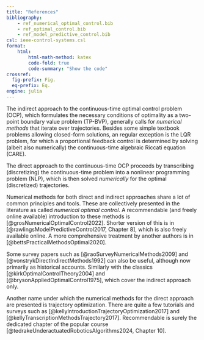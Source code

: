 ```yaml
---
title: "References"
bibliography: 
    - ref_numerical_optimal_control.bib
    - ref_optimal_control.bib
    - ref_model_predictive_control.bib
csl: ieee-control-systems.csl
format:
    html:
        html-math-method: katex
        code-fold: true
        code-summary: "Show the code"
crossref:
  fig-prefix: Fig. 
  eq-prefix: Eq.
engine: julia
---
```



The indirect approach to the continuous-time optimal control problem (OCP), which  formulates the necessary conditions of optimality as a two-point boundary value problem (TP-BVP), generally calls for *numerical methods* that iterate over trajectories. Besides some simple textbook problems allowing closed-form solutions, an regular exception is the LQR problem, for which a proportional feedback control is determined by solving (albeit also numerically) the continuous-time algebraic Riccati equation (CARE). 

The direct approach to the continuous-time OCP proceeds by transcribing (discretizing) the continuous-time problem into a nonlinear programming problem (NLP), which is then solved *numerically* for the optimal (discretized) trajectories.

Numerical methods for both direct and indirect approaches share a lot of common principles and tools. These are collectively presented in the literature as called *numerical optimal control*. A recommendable (and freely online available) introduction to these methods is [@grosNumericalOptimalControl2022]. Shorter version of this is in [@rawlingsModelPredictiveControl2017, Chapter 8], which is also freely available online. A more comprehensive treatment by another authors is in [@bettsPracticalMethodsOptimal2020]. 

Some survey papers such as [@raoSurveyNumericalMethods2009] and [@vonstrykDirectIndirectMethods1992] can also be useful, although now primarily as historical accounts. Similarly with the classics [@kirkOptimalControlTheory2004] and [@brysonAppliedOptimalControl1975], which cover the indirect approach only. 

Another name under which the numerical methods for the direct approach are presented is trajectory optimization. There are quite a few tutorials and surveys such as [@kellyIntroductionTrajectoryOptimization2017] and [@kellyTranscriptionMethodsTrajectory2017]. Recommendable is surely the dedicated chapter of the popular course [@tedrakeUnderactuatedRoboticsAlgorithms2024, Chapter 10].